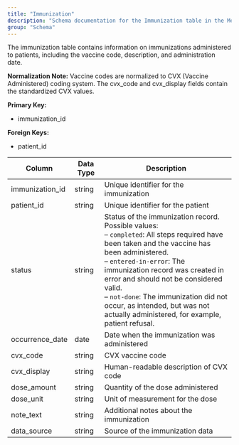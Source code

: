 ```yaml
---
title: "Immunization"
description: "Schema documentation for the Immunization table in the Metriport data model"
group: "Schema"
---
```


The immunization table contains information on immunizations administered to patients, including the vaccine code, description, and administration date.

**Normalization Note:**
Vaccine codes are normalized to CVX (Vaccine Administered) coding system. The cvx_code and cvx_display fields contain the standardized CVX values.

**Primary Key:**
* immunization_id

**Foreign Keys:**
* patient_id

| Column | Data Type | Description |
| ------ | --------- | ----------- |
| immunization_id | string | Unique identifier for the immunization |
| patient_id | string | Unique identifier for the patient |
| status | string | Status of the immunization record. Possible values:<br/>– <code>completed</code>: All steps required have been taken and the vaccine has been administered.<br/>– <code>entered-in-error</code>: The immunization record was created in error and should not be considered valid.<br/>– <code>not-done</code>: The immunization did not occur, as intended, but was not actually administered, for example, patient refusal. |
| occurrence_date | date | Date when the immunization was administered |
| cvx_code | string | CVX vaccine code |
| cvx_display | string | Human-readable description of CVX code |
| dose_amount | string | Quantity of the dose administered |
| dose_unit | string | Unit of measurement for the dose |
| note_text | string | Additional notes about the immunization |
| data_source | string | Source of the immunization data |
